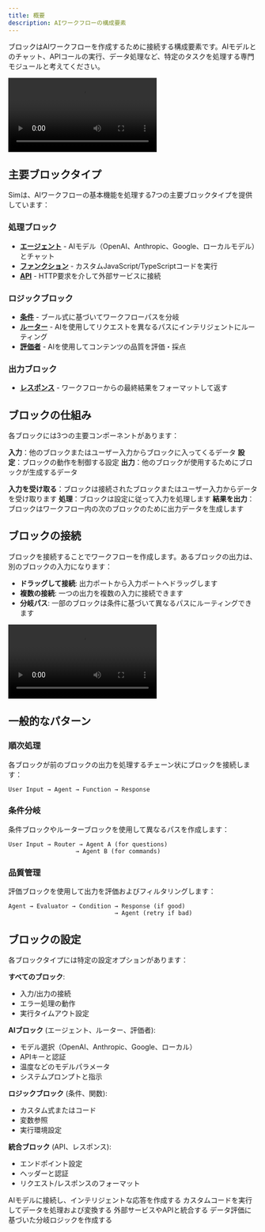 ```yaml
---
title: 概要
description: AIワークフローの構成要素
---
```



ブロックはAIワークフローを作成するために接続する構成要素です。AIモデルとのチャット、APIコールの実行、データ処理など、特定のタスクを処理する専門モジュールと考えてください。

<div className="w-full max-w-2xl mx-auto overflow-hidden rounded-lg">
  <Video src="connections.mp4" width={700} height={450} />
</div>

## 主要ブロックタイプ

Simは、AIワークフローの基本機能を処理する7つの主要ブロックタイプを提供しています：

### 処理ブロック
- **[エージェント](/blocks/agent)** - AIモデル（OpenAI、Anthropic、Google、ローカルモデル）とチャット
- **[ファンクション](/blocks/function)** - カスタムJavaScript/TypeScriptコードを実行
- **[API](/blocks/api)** - HTTP要求を介して外部サービスに接続

### ロジックブロック
- **[条件](/blocks/condition)** - ブール式に基づいてワークフローパスを分岐
- **[ルーター](/blocks/router)** - AIを使用してリクエストを異なるパスにインテリジェントにルーティング
- **[評価者](/blocks/evaluator)** - AIを使用してコンテンツの品質を評価・採点

### 出力ブロック
- **[レスポンス](/blocks/response)** - ワークフローからの最終結果をフォーマットして返す

## ブロックの仕組み

各ブロックには3つの主要コンポーネントがあります：

**入力**：他のブロックまたはユーザー入力からブロックに入ってくるデータ
**設定**：ブロックの動作を制御する設定
**出力**：他のブロックが使用するためにブロックが生成するデータ

<Steps>
  <Step>
    <strong>入力を受け取る</strong>：ブロックは接続されたブロックまたはユーザー入力からデータを受け取ります
  </Step>
  <Step>
    <strong>処理</strong>：ブロックは設定に従って入力を処理します
  </Step>
  <Step>
    <strong>結果を出力</strong>：ブロックはワークフロー内の次のブロックのために出力データを生成します
  </Step>
</Steps>

## ブロックの接続

ブロックを接続することでワークフローを作成します。あるブロックの出力は、別のブロックの入力になります：

- **ドラッグして接続**: 出力ポートから入力ポートへドラッグします
- **複数の接続**: 一つの出力を複数の入力に接続できます
- **分岐パス**: 一部のブロックは条件に基づいて異なるパスにルーティングできます

<div className="w-full max-w-2xl mx-auto overflow-hidden rounded-lg">
  <Video src="connections.mp4" width={700} height={450} />
</div>

## 一般的なパターン

### 順次処理
各ブロックが前のブロックの出力を処理するチェーン状にブロックを接続します：

```
User Input → Agent → Function → Response
```

### 条件分岐
条件ブロックやルーターブロックを使用して異なるパスを作成します：

```
User Input → Router → Agent A (for questions)
                   → Agent B (for commands)
```

### 品質管理
評価ブロックを使用して出力を評価およびフィルタリングします：

```
Agent → Evaluator → Condition → Response (if good)
                              → Agent (retry if bad)
```

## ブロックの設定

各ブロックタイプには特定の設定オプションがあります：

**すべてのブロック**:
- 入力/出力の接続
- エラー処理の動作
- 実行タイムアウト設定

**AIブロック** (エージェント、ルーター、評価者):
- モデル選択（OpenAI、Anthropic、Google、ローカル）
- APIキーと認証
- 温度などのモデルパラメータ
- システムプロンプトと指示

**ロジックブロック** (条件、関数):
- カスタム式またはコード
- 変数参照
- 実行環境設定

**統合ブロック** (API、レスポンス):
- エンドポイント設定
- ヘッダーと認証
- リクエスト/レスポンスのフォーマット

<Cards>
  <Card title="エージェントブロック" href="/blocks/agent">
    AIモデルに接続し、インテリジェントな応答を作成する
  </Card>
  <Card title="関数ブロック" href="/blocks/function">
    カスタムコードを実行してデータを処理および変換する
  </Card>
  <Card title="APIブロック" href="/blocks/api">
    外部サービスやAPIと統合する
  </Card>
  <Card title="条件ブロック" href="/blocks/condition">
    データ評価に基づいた分岐ロジックを作成する
  </Card>
</Cards>
